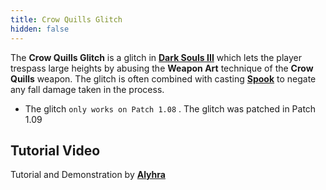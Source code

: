 ```yaml
---
title: Crow Quills Glitch
hidden: false
---
```



The **Crow Quills Glitch** is a glitch in [**Dark Souls III**](/darksouls3) which lets the player trespass large heights by abusing the **Weapon Art** technique of the **Crow Quills** weapon.
The glitch is often combined with casting [**Spook**](https://darksouls3.wiki.fextralife.com/Spook) to negate any fall damage taken in the process.

- The glitch `only works on Patch 1.08` . The glitch was patched in Patch 1.09

## Tutorial Video

<YouTube id="https://www.youtube.com/watch?v=7QAoCSUktok" />

Tutorial and Demonstration by [**Alyhra**](https://youtube.com/channel/UCUgIlS6PGJ4nOhkkqaNVU7A)
